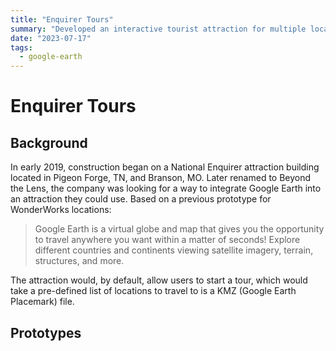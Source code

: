 ```yaml
---
title: "Enquirer Tours"
summary: "Developed an interactive tourist attraction for multiple locations."
date: "2023-07-17"
tags:
  - google-earth
---
```


# Enquirer Tours

## Background

In early 2019, construction began on a National Enquirer attraction building located in Pigeon Forge, TN, and Branson, MO. Later renamed to Beyond the Lens, the company was looking for a way to integrate Google Earth into an attraction they could use. Based on a previous prototype for WonderWorks locations:

> Google Earth is a virtual globe and map that gives you the opportunity to travel anywhere you want within a matter of seconds! Explore different countries and continents viewing satellite imagery, terrain, structures, and more.

The attraction would, by default, allow users to start a tour, which would take a pre-defined list of locations to travel to is a KMZ (Google Earth Placemark) file.

## Prototypes